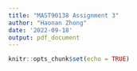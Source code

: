 ```yaml
---
title: "MAST90138 Assignment 3"
author: "Haonan Zhong"
date: '2022-09-18'
output: pdf_document
---
```


```r
knitr::opts_chunk$set(echo = TRUE)
```

```r

```

